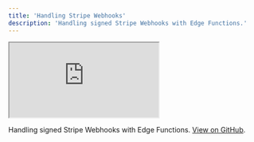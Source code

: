 ```yaml
---
title: 'Handling Stripe Webhooks'
description: 'Handling signed Stripe Webhooks with Edge Functions.'
---
```


<div class="video-container">
  <iframe
    src="https://www.youtube-nocookie.com/embed/6OMVWiiycLs"
    frameBorder="1"
    allow="accelerometer; autoplay; clipboard-write; encrypted-media; gyroscope; picture-in-picture"
    allowFullScreen
  ></iframe>
</div>

Handling signed Stripe Webhooks with Edge Functions. [View on GitHub](https://github.com/khulnasoft/khulnasoft/blob/master/examples/edge-functions/khulnasoft/functions/stripe-webhooks/index.ts).
